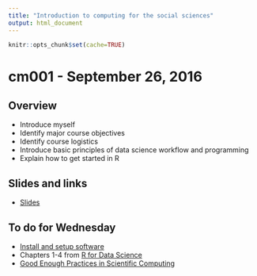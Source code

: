 ```yaml
---
title: "Introduction to computing for the social sciences"
output: html_document
---
```


```r
knitr::opts_chunk$set(cache=TRUE)
```

# cm001 - September 26, 2016

## Overview

* Introduce myself
* Identify major course objectives
* Identify course logistics
* Introduce basic principles of data science workflow and programming
* Explain how to get started in R

## Slides and links

* [Slides](extras/cm001_slides.html)

## To do for Wednesday

* [Install and setup software](setup00.html)
* Chapters 1-4 from [R for Data Science](http://r4ds.had.co.nz/)
* [Good Enough Practices in Scientific Computing](http://arxiv.org/abs/1609.00037)


